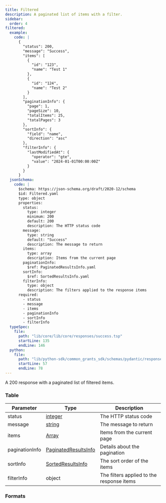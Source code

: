 ```yaml
---
title: Filtered
description: A paginated list of items with a filter.
sidebar:
  order: 4
filtered:
  example:
    code: |
      {
        "status": 200,
        "message": "Success",
        "items": [
          {
            "id": "123",
            "name": "Test 1"
          },
          {
            "id": "124",
            "name": "Test 2"
          }
        ],
        "paginationInfo": {
          "page": 1,
          "pageSize": 10,
          "totalItems": 25,
          "totalPages": 3
        },
        "sortInfo": {
          "field": "name",
          "direction": "asc"
        },
        "filterInfo": {
          "lastModifiedAt": {
            "operator": "gte",
            "value": "2024-01-01T00:00:00Z"
          }
        }
      }
  jsonSchema:
    code: |
      $schema: https://json-schema.org/draft/2020-12/schema
      $id: Filtered.yaml
      type: object
      properties:
        status:
          type: integer
          minimum: 200
          default: 200
          description: The HTTP status code
        message:
          type: string
          default: "Success"
          description: The message to return
        items:
          type: array
          description: Items from the current page
        paginationInfo:
          $ref: PaginatedResultsInfo.yaml
        sortInfo:
          $ref: SortedResultsInfo.yaml
        filterInfo:
          type: object
          description: The filters applied to the response items
      required:
        - status
        - message
        - items
        - paginationInfo
        - sortInfo
        - filterInfo
  typeSpec:
    file:
      path: "lib/core/lib/core/responses/success.tsp"
      startLine: 135
      endLine: 146
  python:
    file:
      path: "lib/python-sdk/common_grants_sdk/schemas/pydantic/responses/success.py"
      startLine: 57
      endLine: 78
---
```



A 200 response with a paginated list of filtered items.

### Table

| Parameter      | Type                                                              | Description                               |
| -------------- | ----------------------------------------------------------------- | ----------------------------------------- |
| status         | [integer](/protocol/types/numeric#integer)                        | The HTTP status code                      |
| message        | [string](/protocol/types/string#string)                           | The message to return                     |
| items          | [Array](/protocol/types/other#array)                              | Items from the current page               |
| paginationInfo | [PaginatedResultsInfo](/protocol/pagination#paginatedresultsinfo) | Details about the pagination              |
| sortInfo       | [SortedResultsInfo](/protocol/sorting#sortedresultsinfo)          | The sort order of the items               |
| filterInfo     | object                                                            | The filters applied to the response items |

### Formats

<SchemaFormatTabs
  example={frontmatter.filtered.example}
  jsonSchema={frontmatter.filtered.jsonSchema}
  typeSpec={frontmatter.filtered.typeSpec}
  python={frontmatter.filtered.python}
/>
